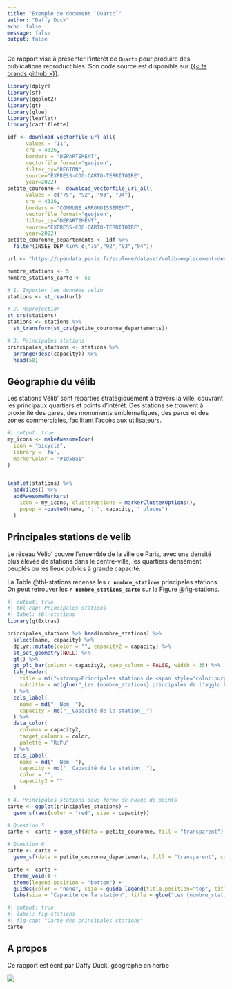 ```yaml
---
title: "Exemple de document `Quarto`"
author: "Daffy Duck"
echo: false
message: false
output: false
---
```


Ce rapport vise à présenter l'intérêt de `Quarto` pour produire
des publications reproductibles. Son code source est disponible sur 
[{{< fa brands github >}}](https://github.com/linogaliana/r-geographie/blob/main/utils/report.qmd).


```r
library(dplyr)
library(sf)
library(ggplot2)
library(gt)
library(glue)
library(leaflet)
library(cartiflette)
```

```r
idf <- download_vectorfile_url_all(
      values = "11",
      crs = 4326,
      borders = "DEPARTEMENT",
      vectorfile_format="geojson",
      filter_by="REGION",
      source="EXPRESS-COG-CARTO-TERRITOIRE",
      year=2022)
petite_couronne <- download_vectorfile_url_all(
      values = c("75", "92", "93", "94"),
      crs = 4326,
      borders = "COMMUNE_ARRONDISSEMENT",
      vectorfile_format="geojson",
      filter_by="DEPARTEMENT",
      source="EXPRESS-COG-CARTO-TERRITOIRE",
      year=2022)
petite_couronne_departements <- idf %>%
  filter(INSEE_DEP %in% c("75","92","93","94"))
```

```r
url <- "https://opendata.paris.fr/explore/dataset/velib-emplacement-des-stations/download/?format=geojson&timezone=Europe/Berlin&lang=fr"
```

```r
nombre_stations <- 5
nombre_stations_carte <- 50
```

```r
# 1. Importer les données velib
stations <- st_read(url)

# 2. Reprojection
st_crs(stations)
stations <- stations %>% 
  st_transform(st_crs(petite_couronne_departements))

# 3. Principales stations
principales_stations <- stations %>%
  arrange(desc(capacity)) %>%
  head(50)
```



## Géographie du vélib

Les stations Vélib' sont réparties stratégiquement à travers la ville, couvrant les principaux quartiers et points d'intérêt. Des stations se trouvent à proximité des gares, des monuments emblématiques, des parcs et des zones commerciales, facilitant l'accès aux utilisateurs.

```r
#| output: true
my_icons <- makeAwesomeIcon(
  icon = "bicycle",
  library = 'fa',
  markerColor = "#1d58a1"
)


leaflet(stations) %>%
  addTiles() %>%
  addAwesomeMarkers(
    icon = my_icons, clusterOptions = markerClusterOptions(),
    popup = ~paste0(name, ": ", capacity, " places")
  )
```



## Principales stations de velib

Le réseau Vélib' couvre l'ensemble de la ville de Paris,
avec une densité plus élevée de stations dans le centre-ville,
les quartiers densément peuplés ou les lieux publics à grande capacité. 

La Table @tbl-stations recense
les __`r nombre_stations`__ principales stations. 
On peut retrouver les __`r nombre_stations_carte`__ sur la Figure @fig-stations.

```r
#| output: true
#| tbl-cap: Principales stations
#| label: tbl-stations
library(gtExtras)

principales_stations %>% head(nombre_stations) %>%
  select(name, capacity) %>%
  dplyr::mutate(color = "", capacity2 = capacity) %>%
  st_set_geometry(NULL) %>%
  gt() %>%
  gt_plt_bar(column = capacity2, keep_column = FALSE, width = 35) %>%
  tab_header(
    title = md("<strong>Principales stations de <span style='color:purple;'>Velib</span></strong>"),
    subtitle = md(glue("_Les {nombre_stations} principales de l'agglo Parisienne_"))
  ) %>%
  cols_label(
    name = md("__Nom__"),
    capacity = md("__Capacité de la station__")
  ) %>%
  data_color(
    columns = capacity2,
    target_columns = color,
    palette = "RdPu"
  ) %>%
  cols_label(
    name = md("__Nom__"),
    capacity = md("__Capacité de la station__"),
    color = "",
    capacity2 = ""
  )
```


```r
# 4. Principales stations sous forme de nuage de points
carte <- ggplot(principales_stations) +
  geom_sf(aes(color = "red", size = capacity))

# Question 5
carte <- carte + geom_sf(data = petite_couronne, fill = "transparent")

# Question 6
carte <- carte +
  geom_sf(data = petite_couronne_departements, fill = "transparent", color = "blue")

carte <- carte +
  theme_void() +
  theme(legend.position = "bottom") +
  guides(color = "none", size = guide_legend(title.position="top", title.hjust = 0.5)) +
  labs(size = "Capacité de la station", title = glue("Les {nombre_stations_carte} principales stations de vélib"))
```




```r
#| output: true
#| label: fig-stations
#| fig-cap: "Carte des principales stations"
carte
```


## A propos

Ce rapport est écrit par Daffy Duck, géographe en herbe

![](daffyduck.png){fig-width="60%"}

